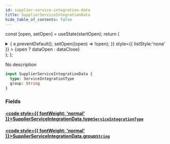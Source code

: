 ```yaml
---
id: supplier-service-integration-data
title: SupplierServiceIntegrationData
hide_table_of_contents: false
---
```






const [open, setOpen] = useState(startOpen);
return (
<details {...(open ? { open: true } : {})} className="details" style={{ border:'none', boxShadow:'none', background:'var(--ifm-background-color)' }}>
<summary
onClick={(e) => {
e.preventDefault();
setOpen((open) => !open);
}}
style={{ listStyle:'none' }} >
{open ? dataOpen : dataClose}
</summary>
{open && children}
</details>
);
};

No description

```graphql
input SupplierServiceIntegrationData {
  type: ServiceIntegrationType
  group: String
}
```

### Fields

#### [<code style={{ fontWeight: 'normal' }}>SupplierServiceIntegrationData.<b>type</b></code>](#)<Bullet />[`ServiceIntegrationType`](/api/enums/service-integration-type) <Badge class="badge badge--secondary" text="enum"/>

>

#### [<code style={{ fontWeight: 'normal' }}>SupplierServiceIntegrationData.<b>group</b></code>](#)<Bullet />[`String`](/api/scalars/string) <Badge class="badge badge--secondary" text="scalar"/>

>
